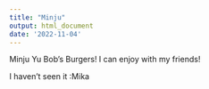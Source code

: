 ```yaml
---
title: "Minju"
output: html_document
date: '2022-11-04'
---
```

Minju Yu
Bob's Burgers!
I can enjoy with my friends!

I haven't seen it :Mika